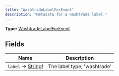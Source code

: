 ```yaml
---
title: "WashtradeLabelForEvent"
description: "Metadata for a washtrade label."
---
```


**Type:** [WashtradeLabelForEvent](/api-reference/types/washtradelabelforevent)

## Fields

| Name | Description |
|------|-------------|
| `label` → [String!](/api-reference/types/string) | The label type, &#39;washtrade&#39; |

